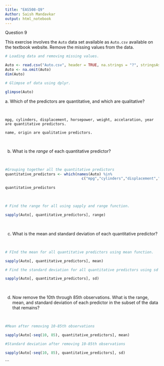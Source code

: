 ```yaml
---
title: "EAS508-Q9"
Author: Saish Mandavkar
output: html_notebook
---
```


Question 9

This exercise involves the `Auto` data set available as `Auto.csv` available on the textbook website. Remove the missing values from the data.

```r
# Loading data and removing missing values.

Auto <- read.csv("Auto.csv", header = TRUE, na.strings = "?", stringsAsFactors = T)
Auto <- na.omit(Auto)
dim(Auto)
```

```r
# Glimpse of data using dplyr.

glimpse(Auto)
```

| a. Which of the predictors are quantitative, and which are qualitative?

<br>

    mpg, cylinders, displacement, horsepower, weight, accelaration, year are quantitative predictors.

    name, origin are qualitative predictors. 

<br>

b. What is the *range* of each quantitative predictor?

<br>

```r
#Grouping together all the quantitative predictors
quantitative_predictors <- which(names(Auto) %in%
                                   c("mpg","cylinders","displacement","horsepower", "weight","acceleration","year"))
      
quantitative_predictors
```
<br>

```r
# Find the range for all using sapply and range function.

sapply(Auto[, quantitative_predictors], range)
```
<br>

c. What is the mean and standard deviation of each quantitative predictor? 

<br>

```r
# FInd the mean for all quantitative predictors using mean function.

sapply(Auto[, quantitative_predictors], mean)
```

```r
# Find the standard deviation for all quantitative predictors using sd function.

sapply(Auto[, quantitative_predictors], sd)
```
<br> 

d. Now remove the 10th through 85th observations. What is the range, mean, and standard deviation of each predictor in the subset of the data that remains?

<br>

```r
#Mean after removing 10-85th observations

sapply(Auto[-seq(10, 85), quantitative_predictors], mean)
```
```r
#Standard deviation after removing 10-85th observations

sapply(Auto[-seq(10, 85), quantitative_predictors], sd)
```
```

